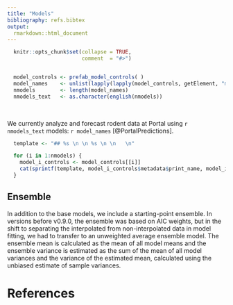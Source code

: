 ```yaml
---
title: "Models"
bibliography: refs.bibtex
output: 
  rmarkdown::html_document 
---
```


```r

  knitr::opts_chunk$set(collapse = TRUE,
                        comment  = "#>")


  model_controls <- prefab_model_controls( )
  model_names    <- unlist(lapply(lapply(model_controls, getElement, "metadata"), getElement, "print_name"))
  nmodels        <- length(model_names)
  nmodels_text   <- as.character(english(nmodels))


```

<br>

We currently analyze and forecast rodent data at Portal using `r nmodels_text` models: `r model_names` [@PortalPredictions]. 


```r

  template <- "## %s \n \n %s \n \n   \n"

  for (i in 1:nmodels) {
    model_i_controls <- model_controls[[i]]
    cat(sprintf(template, model_i_controls$metadata$print_name, model_i_controls$metadata$text))
  }
```


## Ensemble

In addition to the base models, we include a starting-point ensemble. In versions before v0.9.0, the ensemble was based on AIC weights, but in the shift to separating the interpolated from non-interpolated data in model fitting, we had to transfer to an unweighted average ensemble model. The ensemble mean is calculated as the mean of all model means and the ensemble variance is estimated as the sum of the mean of all model variances and the variance of the estimated mean, calculated using the unbiased estimate of sample variances.


# References
